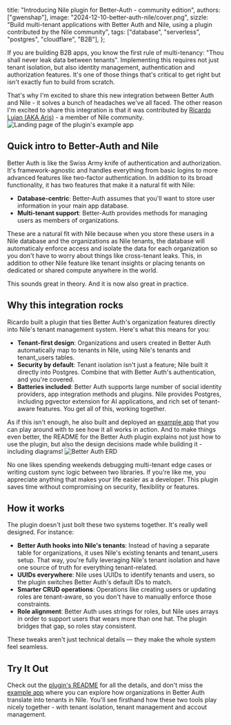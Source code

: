   title: "Introducing Nile plugin for Better-Auth - community edition",
  authors: ["gwenshap"],
  image: "2024-12-10-better-auth-nile/cover.png",
  sizzle:
    "Build multi-tenant applications with Better Auth and Nile, using a plugin contributed by the Nile community",
  tags: ["database", "serverless", "postgres", "cloudflare", "B2B"],
};

If you are building B2B apps, you know the first rule of multi-tenancy: "Thou shall never leak data between tenants". Implementing this requires not just tenant isolation, but also identity management, authentication and authorization features. It's one of those things that's critical to get right but isn't exactly fun to build from scratch. 

That's why I'm excited to share this new integration between Better Auth and Nile - it solves a bunch of headaches we've all faced. The other reason I'm excited to share this integration is that it was contributed by [Ricardo Lujan (AKA Aris)](https://bento.me/ricardolujan) - a member of Nile community. ![Landing page of the plugin's example app](/blog/2024-12-10-better-auth-nile/BetterAuthLanding.png)

## Quick intro to Better-Auth and Nile

Better Auth is like the Swiss Army knife of authentication and authorization. It's framework-agnostic and handles everything from basic logins to more advanced features like two-factor authentication. In addition to its broad functionality, it has two features that make it a natural fit with Nile:

- **Database-centric**: Better-Auth assumes that you'll want to store user information in your main app database.
- **Multi-tenant support**: Better-Auth provides methods for managing users as members of organizations.

These are a natural fit with Nile because when you store these users in a Nile database and the organizations as Nile tenants, the database will automaticaly enforce access and isolate the data for each organization so you don't have to worry about things like cross-tenant leaks. This, in addition to other Nile feature like tenant insights or placing tenants on dedicated or shared compute anywhere in the world. 

This sounds great in theory. And it is now also great in practice.

## Why this integration rocks

Ricardo built a plugin that ties Better Auth's organization features directly into Nile's tenant management system. Here's what this means for you:

- **Tenant-first design**: Organizations and users created in Better Auth automatically map to tenants in Nile, using Nile's tenants and tenant_users tables.
- **Security by default**: Tenant isolation isn't just a feature; Nile built it directly into Postgres. Combine that with Better Auth's authentication, and you're covered.
- **Batteries included**: Better Auth supports large number of social identity providers, app integration methods and plugins. Nile provides Postgres, including pgvector extension for AI applications, and rich set of tenant-aware features. You get all of this, working together.

As if this isn't enough, he also built and deployed an [example app](https://better-auth-nile.vercel.app/) that you can play around with to see how it all works in action. And to make things even better, the README for the Better Auth plugin explains not just how to use the plugin, but also the design decisions made while building it - including diagrams! ![Better Auth ERD](/images/better-auth.png)

No one likes spending weekends debugging multi-tenant edge cases or writing custom sync logic between two libraries. If you're like me, you appreciate anything that makes your life easier as a developer. This plugin saves time without compromising on security, flexibility or features.

## How it works

The plugin doesn't just bolt these two systems together. It's really well designed. For instance:

- **Better Auth hooks into Nile's tenants**: Instead of having a separate table for organizations, it uses Nile's existing tenants and tenant_users setup. That way, you're fully leveraging Nile's tenant isolation and have one source of truth for everything tenant-related.
- **UUIDs everywhere**: Nile uses UUIDs to identify tenants and users, so the plugin switches Better Auth's default IDs to match.
- **Smarter CRUD operations**: Operations like creating users or updating roles are tenant-aware, so you don't have to manually enforce those constraints.
- **Role alignment**: Better Auth uses strings for roles, but Nile uses arrays in order to support users that wears more than one hat. The plugin bridges that gap, so roles stay consistent.

These tweaks aren't just technical details — they make the whole system feel seamless.

## Try It Out

Check out the [plugin's README](https://github.com/aris-2/better-auth-nile) for all the details, and don't miss the [example app](https://better-auth-nile.vercel.app/) where you can explore how organizations in Better Auth translate into tenants in Nile. You'll see firsthand how these two tools play nicely together - with tenant isolation, tenant management and accout management.













